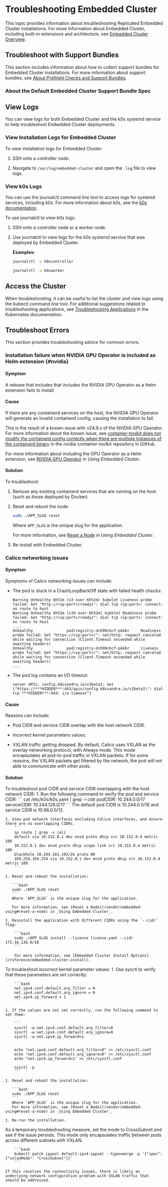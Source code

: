 
# Troubleshooting Embedded Cluster

This topic provides information about troubleshooting Replicated Embedded Cluster installations. For more information about Embedded Cluster, including built-in extensions and architecture, see [Embedded Cluster Overview](/vendor/embedded-overview).

## Troubleshoot with Support Bundles

This section includes information about how to collect support bundles for Embedded Cluster installations. For more information about support bundles, see [About Preflight Checks and Support Bundles](/vendor/preflight-support-bundle-about).

### About the Default Embedded Cluster Support Bundle Spec

<SupportBundleIntro/>

<EmbeddedClusterSupportBundle/>

## View Logs

You can view logs for both Embedded Cluster and the k0s systemd service to help troubleshoot Embedded Cluster deployments.

### View Installation Logs for Embedded Cluster

To view installation logs for Embedded Cluster:

1. SSH onto a controller node.

1. Navigate to `/var/log/embedded-cluster` and open the `.log` file to view logs.

### View k0s Logs

You can use the journalctl command line tool to access logs for systemd services, including k0s. For more information about k0s, see the [k0s documentation](https://docs.k0sproject.io/stable/).

To use journalctl to view k0s logs:

1. SSH onto a controller node or a worker node.

1. Use journalctl to view logs for the k0s systemd service that was deployed by Embedded Cluster.

    **Examples:**

    ```bash
    journalctl -u k0scontroller
    ```
    ```bash
    journalctl -u k0sworker
    ```

## Access the Cluster

When troubleshooting, it can be useful to list the cluster and view logs using the kubectl command line tool. For additional suggestions related to troubleshooting applications, see [Troubleshooting Applications](https://kubernetes.io/docs/tasks/debug/debug-application/) in the Kubernetes documentation.

<ShellCommand/>

## Troubleshoot Errors

This section provides troubleshooting advice for common errors.

### Installation failure when NVIDIA GPU Operator is included as Helm extension {#nvidia}

#### Symptom

A release that includes that includes the NVIDIA GPU Operator as a Helm extension fails to install.

#### Cause 

If there are any containerd services on the host, the NVIDIA GPU Operator will generate an invalid containerd config, causing the installation to fail.

This is the result of a known issue with v24.9.x of the NVIDIA GPU Operator. For more information about the known issue, see [container-toolkit does not modify the containerd config correctly when there are multiple instances of the containerd binary](https://github.com/NVIDIA/nvidia-container-toolkit/issues/982) in the nvidia-container-toolkit repository in GitHub.

For more information about including the GPU Operator as a Helm extension, see [NVIDIA GPU Operator](/vendor/embedded-using#nvidia-gpu-operator) in _Using Embedded Cluster_.

#### Solution

To troubleshoot:

1. Remove any existing containerd services that are running on the host (such as those deployed by Docker).

1. Reset and reboot the node:

    ```bash
    sudo ./APP_SLUG reset
    ```
    Where `APP_SLUG` is the unique slug for the application. 

    For more information, see [Reset a Node](/vendor/embedded-using#reset-a-node) in _Using Embedded Cluster_.

1. Re-install with Embedded Cluster.

### Calico networking issues 

#### Symptom

Symptoms of Calico networking issues can include:

* The pod is stuck in a CrashLoopBackOff state with failed health checks:

    ```
    Warning Unhealthy 6h51m (x3 over 6h52m) kubelet Liveness probe failed: Get "http://<ip:port>/readyz": dial tcp <ip:port>: connect: no route to host
    Warning Unhealthy 6h51m (x19 over 6h52m) kubelet Readiness probe failed: Get "http://<ip:port>/readyz": dial tcp <ip:port>: connect: no route to host
    ....
    Unhealthy               pod/registry-dc699cbcf-pkkbr     Readiness probe failed: Get "https://<ip:port>/": net/http: request canceled while waiting for connection (Client.Timeout exceeded while awaiting headers)
    Unhealthy               pod/registry-dc699cbcf-pkkbr     Liveness probe failed: Get "https://<ip:port>/": net/http: request canceled while waiting for connection (Client.Timeout exceeded while awaiting headers)
    ...
    ```

* The pod log contains an I/O timeout:

    ```
    server APIs: config.k8ssandra.io/v1beta1: Get \"https://***HIDDEN***:443/apis/config.k8ssandra.io/v1beta1\": dial tcp ***HIDDEN***:443: i/o timeout"}
    ```

#### Cause 

Reasons can include:

* Pod CIDR and service CIDR overlap with the host network CIDR.

* Incorrect kernel parameters values.

* VXLAN traffic getting dropped. By default, Calico uses VXLAN as the overlay networking protocol, with Always mode. This mode encapsulates all pod-to-pod traffic in VXLAN packets. If for some reasons, the VXLAN packets get filtered by the network, the pod will not able to communicate with other pods.

#### Solution

<Tabs>
  <TabItem value="overlap" label="Pod CIDR and service CIDR overlap with the host network CIDR" default>
  To troubleshoot pod CIDR and service CIDR overlapping with the host network CIDR:
  1. Run the following command to verify the pod and service CIDR:
        ```
        cat /etc/k0s/k0s.yaml | grep -i cidr
            podCIDR: 10.244.0.0/17
            serviceCIDR: 10.244.128.0/17
        ```
        The default pod CIDR is 10.244.0.0/16 and service CIDR is 10.96.0.0/12.

    1. View pod network interfaces excluding Calico interfaces, and ensure there are no overlapping CIDRs.
        ```
        ip route | grep -v cali
        default via 10.152.0.1 dev ens4 proto dhcp src 10.152.0.4 metric 100
        10.152.0.1 dev ens4 proto dhcp scope link src 10.152.0.4 metric 100
        blackhole 10.244.101.192/26 proto 80
        169.254.169.254 via 10.152.0.1 dev ens4 proto dhcp src 10.152.0.4 metric 100
        ```

    1. Reset and reboot the installation:

       ```bash
       sudo ./APP_SLUG reset
       ```
       Where `APP_SLUG` is the unique slug for the application. 

       For more information, see [Reset a Node](/vendor/embedded-using#reset-a-node) in _Using Embedded Cluster_.

    1. Reinstall the application with different CIDRs using the `--cidr` flag:

        ```bash
        sudo ./APP_SLUG install --license license.yaml --cidr 172.16.136.0/16
        ```

        For more information, see [Embedded Cluster Install Options](/reference/embedded-cluster-install).
  </TabItem>
  <TabItem value="kernel" label="Incorrect kernel parameter values">
  To troubleshoot incorrect kernel parameter values:
  1. Use sysctl to verify that these parameters are set correctly:

        ```bash
        net.ipv4.conf.default.arp_filter = 0
        net.ipv4.conf.default.arp_ignore = 0
        net.ipv4.ip_forward = 1
        ```            
    
    1. If the values are not set correctly, run the following command to set them:

        ```
        sysctl -w net.ipv4.conf.default.arp_filter=0
        sysctl -w net.ipv4.conf.default.arp_ignore=0
        sysctl -w net.ipv4.ip_forward=1


        echo "net.ipv4.conf.default.arp_filter=0" >> /etc/sysctl.conf
        echo "net.ipv4.conf.default.arp_ignore=0" >> /etc/sysctl.conf
        echo "net.ipv4.ip_forward=1" >> /etc/sysctl.conf

        sysctl -p
        ```

    1. Reset and reboot the installation:

       ```bash
       sudo ./APP_SLUG reset
       ```
       Where `APP_SLUG` is the unique slug for the application. 
       For more information, see [Reset a Node](/vendor/embedded-using#reset-a-node) in _Using Embedded Cluster_.

    1. Re-run the installation.
  </TabItem>
  <TabItem value="vxlan" label="VXLAN traffic dropped">

  As a temporary troubleshooting measure, set the mode to CrossSubnet and see if the issue persists. This mode only encapsulates traffic between pods across different subnets with VXLAN.

        ```bash
        kubectl patch ippool default-ipv4-ippool --type=merge -p '{"spec": {"vxlanMode": "CrossSubnet"}}'
        ```
    
    If this resolves the connectivity issues, there is likely an underlying network configuration problem with VXLAN traffic that should be addressed.
  </TabItem>
</Tabs>